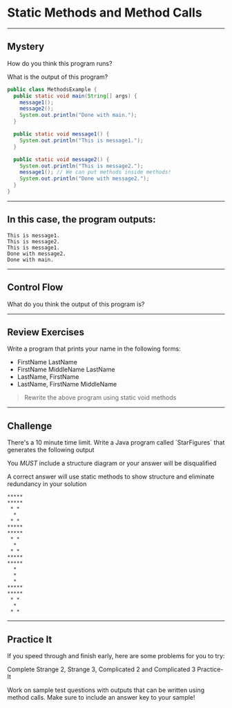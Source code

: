 
# Static Methods and Method Calls

---

## Mystery

How do you think this program runs?

What is the output of this program?

```java
public class MethodsExample {
  public static void main(String[] args) {
    message1();
    message2();
    System.out.println("Done with main.");
  }

  public static void message1() { 
    System.out.println("This is message1.");
  }

  public static void message2() { 
    System.out.println("This is message2.");
    message1(); // We can put methods inside methods!
    System.out.println("Done with message2.");
  }
}
```

---

## In this case, the program outputs:

```raw
This is message1.
This is message2.
This is message1.
Done with message2.
Done with main.
```

---

## Control Flow

What do you think the output of this program is?

---

## Review Exercises

Write a program that prints your name in the following forms:

- FirstName LastName
- FirstName MiddleName LastName
- LastName, FirstName
- LastName, FirstName MiddleName

> Rewrite the above program using static void methods

---

## Challenge

<div style={{ display: 'grid', gridTemplateColumns: '1fr 1fr', gridColumnGap: '1em'}}>

<div style={{ textAlign: 'left' }}>
There's a 10 minute time limit.
Write a Java program called `StarFigures` that generates the following output

You *MUST* include a structure diagram or your answer will be disqualified

A correct answer will use static methods to show structure and eliminate redundancy in your solution
</div>

```raw
*****
*****
 * *
  *
 * *
*****
*****
 * *
  *
 * *
*****
*****
  *
  *
  *
*****
*****
 * *
  *
 * *
```

</div>


---

## Practice It

If you speed through and finish early, here are some problems for you to try:

Complete Strange 2, Strange 3, Complicated 2 and Complicated 3 Practice-It

Work on sample test questions with outputs that can be written using method calls. Make sure to include an answer key to your sample!
